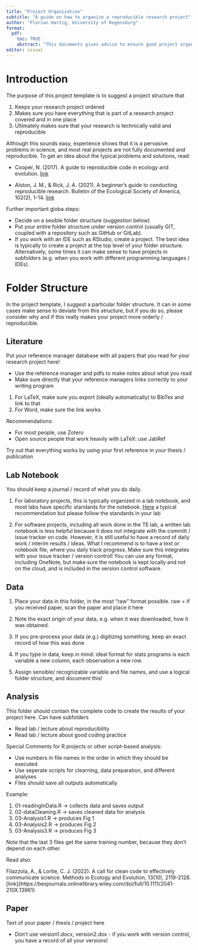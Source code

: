 ```yaml
---
title: "Project Organization"
subtitle: "A guide on how to organize a reproducible research project"
author: "Florian Hartig, University of Regensburg"
format: 
  pdf:
    toc: TRUE
    abstract: "This documents gives advice to ensure good project organization and reproducibility in a research project."
editor: visual
---
```


# Introduction

The purpose of this project template is to suggest a project structure that

1.  Keeps your research project ordered
2.  Makes sure you have everything that is part of a research project covered and in one place
3.  Ultimately makes sure that your research is technically valid and reproducible

Although this sounds easy, experience shows that it is a pervasive problems in science, and most real projects are not fully documented and reproducible. To get an idea about the typical problems and solutions, read:

-   Cooper, N. (2017). A guide to reproducible code in ecology and evolution. [link](https://www.britishecologicalsociety.org/wp-content/uploads/2017/12/guide-to-reproducible-code.pdf)

-   Alston, J. M., & Rick, J. A. (2021). A beginner's guide to conducting reproducible research. Bulletin of the Ecological Society of America, 102(2), 1-14. [link](https://esajournals.onlinelibrary.wiley.com/doi/full/10.1002/bes2.1801)

Further important globa steps: 

* Decide on a sesible folder structure (suggestion below)
* Put your entire folder structure under version control (usually GIT, coupled with a repository such as GitHub or GitLab).
* If you work with an IDE such as RStudio, create a project. The best idea is typically to create a project at the top level of your folder structure. Alternatively, some times it can make sense to have projects in subfolders (e.g. when you work with different programming languages / IDEs).


# Folder Structure

In the project template, I suggest a particular folder structure. It can in some cases make sense to deviate from this structure, but if you do so, please consider why and if this really makes your project more orderly / reproducible.

## Literature

Put your reference manager database with all papers that you read for your research project here!

-   Use the reference manager and pdfs to make notes about what you read
-   Make sure directly that your reference managers links correctly to your writing program

1)  For LaTeX, make sure you export (ideally automatically) to BibTex and link to that
2)  For Word, make sure the link works

Recommendations:

-   For most people, use Zotero
-   Open source people that work heavily with LaTeX: use JabRef

Try out that everything works by using your first reference in your thesis / publication

## Lab Notebook

You should keep a journal / record of what you do daily.

1. For laboratory projects, this is typically organized in a lab notebook, and most labs have specific standards for the notebook. [Here](https://www.ucc.ie/en/media/support/techtransfer/NotebookGuidelinesv1_000.pdf) a typical recommendation but please follow the standards in your lab

2. For software projects, including all work done in the TE lab, a written lab notebook is less helpful because it does not integrate with the committ / issue tracker on code. However, it is still useful to have a record of daily work / interim results / ideas. What I recommend is to have a text or notebook file, where you daily track progress. Make sure this integrates with your issue tracker / version control! You can use any format, including OneNote, but make sure the notebook is kept locally and not on the cloud, and is included in the version control software. 


## Data

1.  Place your data in this folder, in the most "raw" format possible. raw = if you received paper, scan the paper and place it here

2.  Note the exact origin of your data, e.g. when it was downloaded, how it was obtained.

3.  If you pre-process your data (e.g.) digitizing something, keep an exact record of how this was done

4.  If you type in data, keep in mind: ideal format for stats programs is each variable a new column, each observation a new row.

5.  Assign sensible/ recognizable variable and file names, and use a logical folder structure, and document this!

## Analysis

This folder should contain the complete code to create the results of your project here. Can have subfolders

-   Read lab / lecture about reproducibility
-   Read lab / lecture about good coding practice

Special Comments for R projects or other script-based analysis: 

* Use numbers in file names in the order in which they should be executed
* Use seperate scripts for clearning, data preparation, and different analyses
* Files should save all outputs automatically

Example:

1. 01-readingInData.R -> collects data and saves output
2. 02-dataCleaning.R -> saves cleaned data for analysis
3. 03-Analysis1.R -> produces Fig 1
4. 03-Analysis2.R -> produces Fig 2
5. 03-Analysis3.R -> produces Fig 3

Note that the last 3 files get the same training number, because they don't depend on each other. 

Read also:

Filazzola, A., & Lortie, C. J. (2022). A call for clean code to effectively communicate science. Methods in Ecology and Evolution, 13(10), 2119-2128.\[link\]{https://besjournals.onlinelibrary.wiley.com/doi/full/10.1111/2041-210X.13961}

## Paper

Text of your paper / thesis / project here

-   Don't use version1.docx, version2.dox - if you work with version control, you have a record of all your versions!
